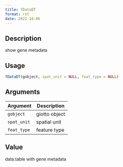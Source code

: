 ```yaml
--- 
title: fDataDT 
format: rst 
date: 2022-10-06 
--- 
```


## Description

show gene metadata


## Usage

```r
fDataDT(gobject, spat_unit = NULL, feat_type = NULL)
```


## Arguments

Argument      |Description
------------- |----------------
`gobject`     |     giotto object
`spat_unit`     |     spatial unit
`feat_type`     |     feature type


## Value

data.table with gene metadata


